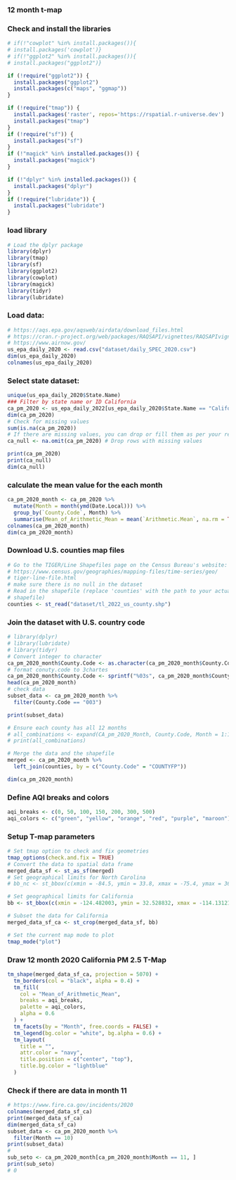 ### 12 month t-map
### Check and install the libraries
```r
# if(!"cowplot" %in% install.packages()){
# install.packages('cowplot')}
# if(!"ggplot2" %in% install.packages()){
# install.packages("ggplot2")}

if (!require("ggplot2")) {
  install.packages("ggplot2")
  install.packages(c("maps", "ggmap"))
}

if (!require("tmap")) {
  install.packages('raster', repos='https://rspatial.r-universe.dev')
  install.packages("tmap")
}
if (!require("sf")) {
  install.packages("sf")
}
if (!"magick" %in% installed.packages()) {
  install.packages("magick")
}

if (!"dplyr" %in% installed.packages()) {
  install.packages("dplyr")
}
if (!require("lubridate")) {
  install.packages("lubridate")
}
```

### load library
```R
# Load the dplyr package
library(dplyr)
library(tmap)
library(sf)
library(ggplot2)
library(cowplot)
library(magick)
library(tidyr)
library(lubridate)
```

### Load data:

```r
# https://aqs.epa.gov/aqsweb/airdata/download_files.html
# https://cran.r-project.org/web/packages/RAQSAPI/vignettes/RAQSAPIvignette.html
# https://www.airnow.gov/
us_epa_daily_2020 <- read.csv("dataset/daily_SPEC_2020.csv")
dim(us_epa_daily_2020)
colnames(us_epa_daily_2020)
```

### Select state dataset: 
```r
unique(us_epa_daily_2020$State.Name)
### Filter by state name or ID California
ca_pm_2020 <- us_epa_daily_2022[us_epa_daily_2020$State.Name == "California", ]
dim(ca_pm_2020)
# Check for missing values
sum(is.na(ca_pm_2020))
# If there are missing values, you can drop or fill them as per your requirement
ca_null <- na.omit(ca_pm_2020) # Drop rows with missing values
```

```R
print(ca_pm_2020)
print(ca_null)
dim(ca_null)
```
### calculate the mean value for the each month
```r
ca_pm_2020_month <- ca_pm_2020 %>%
  mutate(Month = month(ymd(Date.Local))) %>%
  group_by(`County.Code`, Month) %>%
  summarise(Mean_of_Arithmetic_Mean = mean(`Arithmetic.Mean`, na.rm = TRUE))
colnames(ca_pm_2020_month)
dim(ca_pm_2020_month)
```

### Download U.S. counties map files
```r
# Go to the TIGER/Line Shapefiles page on the Census Bureau's website:
# https://www.census.gov/geographies/mapping-files/time-series/geo/
# tiger-line-file.html
# make sure there is no null in the dataset
# Read in the shapefile (replace 'counties' with the path to your actual
# shapefile)
counties <- st_read("dataset/tl_2022_us_county.shp")
```

### Join the dataset with U.S. country code
```R
# library(dplyr)
# library(lubridate)
# library(tidyr)
# Convert integer to character
ca_pm_2020_month$County.Code <- as.character(ca_pm_2020_month$County.Code)
# format conuty.code to 3chartes
ca_pm_2020_month$County.Code <- sprintf("%03s", ca_pm_2020_month$County.Code)
head(ca_pm_2020_month)
# check data
subset_data <- ca_pm_2020_month %>%
  filter(County.Code == "003")

print(subset_data)

# Ensure each county has all 12 months
# all_combinations <- expand(CA_pm_2020_Month, County.Code, Month = 1:12)
# print(all_combinations)
```
```r
# Merge the data and the shapefile
merged <- ca_pm_2020_month %>%
  left_join(counties, by = c("County.Code" = "COUNTYFP"))
```
```R
dim(ca_pm_2020_month)
```

### Define AQI breaks and colors

```R
aqi_breaks <- c(0, 50, 100, 150, 200, 300, 500)
aqi_colors <- c("green", "yellow", "orange", "red", "purple", "maroon")
```
### Setup T-map parameters
```R
# Set tmap option to check and fix geometries
tmap_options(check.and.fix = TRUE)
# Convert the data to spatial data frame
merged_data_sf <- st_as_sf(merged)
# Set geographical limits for North Carolina
# bb_nc <- st_bbox(c(xmin = -84.5, ymin = 33.8, xmax = -75.4, ymax = 36.6), crs = st_crs(merged_data_sf))

# Set geographical limits for California
bb <- st_bbox(c(xmin = -124.482003, ymin = 32.528832, xmax = -114.131211, ymax = 42.009518), crs = st_crs(merged_data_sf))

# Subset the data for California
merged_data_sf_ca <- st_crop(merged_data_sf, bb)

# Set the current map mode to plot
tmap_mode("plot")
```
### Draw 12 month 2020 California PM 2.5 T-Map
```R
tm_shape(merged_data_sf_ca, projection = 5070) +
  tm_borders(col = "black", alpha = 0.4) +
  tm_fill(
    col = "Mean_of_Arithmetic_Mean",
    breaks = aqi_breaks,
    palette = aqi_colors,
    alpha = 0.6
  ) +
  tm_facets(by = "Month", free.coords = FALSE) +
  tm_legend(bg.color = "white", bg.alpha = 0.6) +
  tm_layout(
    title = "",
    attr.color = "navy",
    title.position = c("center", "top"),
    title.bg.color = "lightblue"
  )
```

### Check if there are data in month 11
```r
# https://www.fire.ca.gov/incidents/2020
colnames(merged_data_sf_ca)
print(merged_data_sf_ca)
dim(merged_data_sf_ca)
subset_data <- ca_pm_2020_month %>%
  filter(Month == 10)
print(subset_data)
#
sub_seto <- ca_pm_2020_month[ca_pm_2020_month$Month == 11, ]
print(sub_seto)
# 0
```
